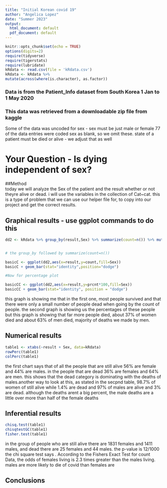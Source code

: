 ```yaml
---
title: "Initial Korean covid 19"
author: "Angelica Lopez"
date: "Summer 2023"
output:
  html_document: default
  pdf_document: default
---
```


```r
knitr::opts_chunk$set(echo = TRUE)
options(digits=2)
require(tidyverse)
require(tigerstats)
require(lubridate)
kRdata <- read.csv(file = 'kRdata.csv')
kRdata <- kRdata %>%
mutate(across(where(is.character), as.factor))

```
### Data is from the Patient_Info dataset from South Korea 1 Jan to 1 May 2020
### This data was retrieved from a downloadable zip file from kaggle

Some of the data was uncoded for sex - sex must be just male or female
77 of the data entries were coded sex  as blank, so we omit these.
state of a patient must be died or alive - we adjust that as well   
  

# Your Question - Is dying independent of sex?
##Method   
today we will analyze the Sex of the patient and the result whether or not theyre alive or dead. i will use the variables in the collection of Cat~cat. this is a type of problem that we can use our helper file for, to copy into our project and get the correct results.  
  



## Graphical results - use ggplot commands to do this  

```r
dd2 <- kRdata %>% group_by(result,Sex) %>% summarize(count=n()) %>% mutate(prcnt=count/sum(count))


# the group_by followed by summarize(count=n())

basicC <- ggplot(dd2,aes(x=result,y=count,fill=Sex))
basicC + geom_bar(stat="identity",position="dodge")

#Now for percentage plot

basicCC <- ggplot(dd2,aes(x=result,y=prcnt*100,fill=Sex)) 
basicCC + geom_bar(stat="identity", position = "dodge")
```  

this graph is showing me that in the first one, most people survived and that there were only a small number of people dead when going by the count of people. the second graph is showing us the percentages of these people but this graph is showing that far more people died, about 37% of women died and about 63% of men died, majority of deaths we made by men.    
    
## Numerical results
```r
table1 <- xtabs(~result + Sex, data=kRdata)
rowPerc(table1)
colPerc(table1)
```  

the first chart says that of all the people that are still alive 56% are female and 44% are males. in the people that are dead 36% are females and 64% are men. this shows that the dead category is dominating with the deaths of males.another way to look at this, as stated in the secpnd table, 98.7% of women of still alive while 1.4% are dead and 97% of males are alive and 3% are dead. although the deaths arent a big percent, the male deaths are a little over more than half of the female deaths     

## Inferential results 
```r
chisq.test(table1)
chisqtestGC(table1)
fisher.test(table1)
```  

in the group of people who are still alive there are 1831 females and 1411 males, and dead there are 25 females and 44 males. the p-value is 12/1000 the chi square test says . According to the Fishers Exact Test for count Data, the odds of females living is 2.3 times greater than the males living. males are more likely to die of covid than females are   
  
## Conclusions

